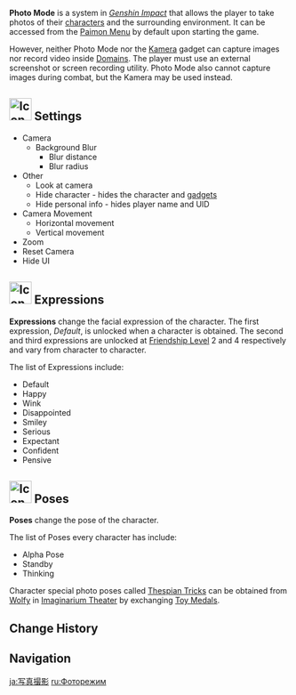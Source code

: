 {{CustomTabs
|tab1 = Overview
|tab2 = Gallery
}}
{{Terminology Infobox
|image        = Icon Photo Mode.png
|type         = Game Systems
|group        = Menus
}}
'''Photo Mode''' is a system in ''[[Genshin Impact]]'' that allows the player to take photos of their [[characters]] and the surrounding environment. It can be accessed from the [[Paimon Menu]] by default upon starting the game.

However, neither Photo Mode nor the [[Kamera]] gadget can capture images nor record video inside [[Domains]]. The player must use an external screenshot or screen recording utility. Photo Mode also cannot capture images during combat, but the Kamera may be used instead.

==[[File:Icon Photo Mode Settings.png|40px]] Settings==
* Camera
** Background Blur
*** Blur distance
*** Blur radius
* Other
** Look at camera
** Hide character - hides the character and [[gadgets]]
** Hide personal info - hides player name and UID
* Camera Movement
** Horizontal movement
** Vertical movement
* Zoom
* Reset Camera
* Hide UI

==[[File:Icon Photo Mode Expressions.png|40px]] Expressions==
'''Expressions''' change the facial expression of the character. The first expression, ''Default'', is unlocked when a character is obtained. The second and third expressions are unlocked at [[Friendship Level]] 2 and 4 respectively and vary from character to character.

The list of Expressions include:
* Default
* Happy
* Wink
* Disappointed
* Smiley
* Serious
* Expectant
* Confident
* Pensive

==[[File:Icon Photo Mode Poses.png|40px]] Poses==
'''Poses''' change the pose of the character.

The list of Poses every character has include:
* Alpha Pose
* Standby
* Thinking

Character special photo poses called [[Thespian Trick]]s can be obtained from [[Wolfy]] in [[Imaginarium Theater]] by exchanging [[Toy Medals]].
{{Transclude|Thespian Trick|Thespian Tricks}}

==Change History==
{{Change History|1.0}}

==Navigation==
{{Game Systems Navbox}}

[[ja:写真撮影]]
[[ru:Фоторежим]]